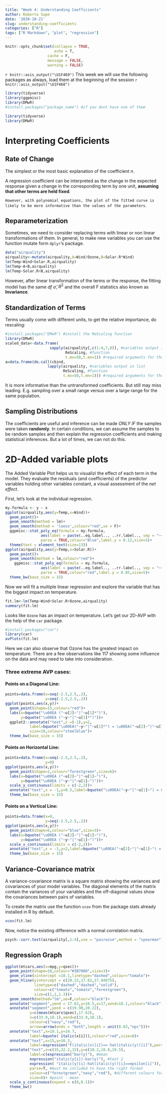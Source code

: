 ```yaml
---
title: "Week 4: Understanding Coefficients"
author: Roberto Supe
date: '2020-10-21'
slug: understanding-coefficients
categories: ["R"]
tags: ["R Markdown", "plot", "regression"]
---
```


```r
knitr::opts_chunk$set(collapse = TRUE,
                      echo = T,
                   cache = F,
                   message = FALSE,
                   warning = FALSE)
```

`r knitr::asis_output("\U1F469")` This week we will use the following packages as always, load them at the beginning of the session `r knitr::asis_output("\U1F468")`

```r
library(tidyverse)
library(ggpmisc)
library(DMwR)
#install.packages("package_name") #if you dont have one of them
```

```r
library(tidyverse)
library(DMwR)
```


# Interpreting Coefficients

## Rate of Change

The simplest or the most basic explanation of the coefficient _*n*_.

A regression coefficient can be interpreted as the change in the expected response given a change in the corresponding term by one unit, **assuming that other terms are held fixed**.

`However, with polynomial equations, the plot of the fitted curve is likely to be more informative than the values of the parameters`.

## Reparameterization

Sometimes, we need to consider replacing terms with linear or non linear transformations of them. In general, to make new variables you can use the function mutate form `dplyr`'s package.

```r
data("airquality")
airquality<-mutate(airquality,A=Wind/Ozone,B=Solar.R*Wind)
lm(Temp~Wind+Solar.R,airquality)
lm(Temp~A+B,airquality)
lm(Temp~Solar.R+B,airquality)
```

However, after linear transformation of the terms or the response, the fitting model has the same $df$  $\hat{\sigma}$, $R^2$ and the overall F statistics also known as **Invariance**.

## Standardization of Terms

Terms usually come with different units, to get the relative importance, do rescaling:

```r
#install.packages("DMwR") #install the ReScaling function
library(DMwR)
scaled_data<-data.frame(
                    sapply(airquality[,c(1:4,7,8)], #variables output in vector or matrix
                           ReScaling, #function
                           t.mx=50,t.mn=1)) #required arguments for the function
a=data.frame(do.call(cbind,
                   lapply(airquality, #variables output in list
                          ReScaling, #function
                          t.mx=50,t.mn=1))) #required arguments for the function
```

It is more informative than the untransformed coefficients. But still may miss leading. E.g. sampling over a small range versus over a large range for the same population.

## Sampling Distributions

The coefficients are useful and inference can be made *ONLY IF* the samples were taken **randomly**. In certain conditions, we can assume the samples to be random samples and then explain the regression coefficients and making statistical inferences. But a lot of times, we can not do this.


# 2D-Added variable plots

The Added Variable Plot helps us to visualizi the effect of each term in the model. They evaluate the residuals (and coefficients) of the predictor variables holding other variables constant, a visual assessment of the *net effect*.

First, let's look at the individual regression.

```r
my.formula <- y ~ x
ggplot(airquality,aes(y=Temp,x=Wind))+
  geom_point()+
  geom_smooth(method = lm)+
  geom_smooth(method = 'loess',colour="red",se = F)+
  ggpmisc::stat_poly_eq(formula = my.formula, 
                aes(label = paste(..eq.label.., ..rr.label.., sep = "~~~")), 
                parse = TRUE,colour="Blue",label.y = 0.12,size=5)+
  theme(text = element_text(size=13))
ggplot(airquality,aes(y=Temp,x=Solar.R))+
  geom_point()+
  geom_smooth(method = lm,colour="red")+
    ggpmisc::stat_poly_eq(formula = my.formula, 
                aes(label = paste(..eq.label.., ..rr.label.., sep = "~~~")), 
                parse = TRUE,colour="red",label.y = 0.85,size=5)+
  theme_bw(base_size = 15)
```

Now we will fit a multiple linear regression and explore the variable that has the biggest impact on temperature.

```r
fit.lm<-lm(Temp~Wind+Solar.R+Ozone,airquality)
summary(fit.lm)
```

Looks like `Ozone` has an impact on temperature. Let's get our 2D-AVP with the help of the `car` package.

```r
#install.packages("car")
library(car)
avPlots(fit.lm)
```

Here we can also observe that Ozone has the greatest impact on temperature. There are a few observations like 117 showing some influence on the data and may need to take into consideration. 

### Three extreme AVP cases:

#### Points on a Diagonal Line:

```r
points=data.frame(x=seq(-2.5,2.5,.2),
                  y=seq(-2.5,2.5,.2))
ggplot(points,aes(x,y))+
  geom_point(shape=15,colour="red")+
  labs(x=bquote("\u00EA ("~u[2]~"|"~u[1]*")"),
       y=bquote("\u00EA ("~y~"|"~u[1]*")"))+
  ggplot2::annotate("text",x =(-1),y=2,
           label=bquote("\u00EA("~y~"|"~u[1]*") = \u00EA("~u[2]~"|"~u[1]*")"),
           size=10,colour="steelblue")+
  theme_bw(base_size = 15)
```

#### Points on Horizontal Line:

```r
points=data.frame(x=seq(-2.5,2.5,.2),
                  y=0)
ggplot(points,aes(x,y))+
  geom_point(shape=1,colour="forestgreen",size=6)+
  labs(x=bquote("\u00EA ("~u[2]~"|"~u[1]~")"),
       y=bquote("\u00EA ("~y~"|"~u[1]~")"))+
  scale_y_continuous(limits = c(-2,2))+
  annotate("text",x = -1,y=0.5,label=bquote("\u00EA("~y~"|"~u[1]~") = 0"),size=10,colour="steelblue")+
  theme_bw(base_size = 15)
```

#### Points on a Vertical Line:

```r
points=data.frame(x=0,
                  y=seq(-2.5,2.5,.2))
ggplot(points,aes(x,y))+
  geom_point(shape=6,colour="blue",size=3)+
  labs(x=bquote("\u00EA ("~u[2]~"|"~u[1]~")"),
       y=bquote("\u00EA ("~y~"|"~u[1]~")"))+
  scale_x_continuous(limits = c(-2,2))+
  annotate("text",x = -1,y=2,label=bquote("\u00EA("~u[2]~"|"~u[1]~") = 0"),size=10,colour="navy")+
  theme_bw(base_size = 15)
```


## Variance-Covariance matrix

A variance-covariance matrix is a square matrix showing the variances and covariances of your model variables. The diagonal elements of the matrix contain the variances of your variables and the off-diagonal values show the covariances between pairs of variables. 

To create the matrix use the function `vcov` from the package stats already installed in R by default.

```r
vcov(fit.lm)
```

Now, notice the existing difference with a normal correlation matrix. 
```r
psych::corr.test(airquality[,1:4],use = "pairwise",method = "spearman")$r #relationship between all your variables
```

## Regression Graph

```r
ggplot(mtcars,aes(x=mpg,y=qsec))+
  geom_point(shape=18,colour="#3B7080",size=3)+
  geom_vline(xintercept =18.1,linetype="dashed",colour="tomato")+
  geom_hline(yintercept = c(20.22,17.62,17.84875),
             linetype=c("dashed","dashed","solid"),
             colour=c("tomato","tomato","forestgreen"),
             size=c(1,1,1.3))+
  geom_smooth(method="lm",se=F,colour="black")+
  annotate("segment",yend = 17.62,y=16.5,x=17,xend=18.1,colour="black",size=1,arrow=arrow(length = unit(0.03,"npc")))+
  annotate("segment",yend = c(19.90,20.22),
           y=c(mean(mtcars$qsec),17.62),
           x=c(33.9,18.1),xend=c(33.9,18.1),
           colour=c("navy","red"),
           arrow=arrow(ends = "both",length = unit(0.03,"npc")))+
  annotate("text",x=18.1,y=14.7,
           label=bquote( italic(x[i])),colour="red",size=8)+
  annotate("text",x=15,y=16.3,
           label=expression("F(italic(x)[i])== hat(italic(y))[i]"),parse=T,colour="Black",size=6)+
  annotate("text",x=c(35,32.2,15),y=c(18.2,18.8,19.5),
           label=c(expression("bar(y)"), #mean
           expression("italic(y[i])-bar(y)"), #text 2
           expression( "italic(y)[i]-hat(italic(y))[i]==epsilon[i]")), # obs-mean text 3
           parse=T, #must be included to have the right format
           colour=c("forestgreen","navy","red"), #different colours for each text
           size=8)+ #point - mean
  scale_y_continuous(expand = c(0,0.1))+
  theme_bw()

```

















